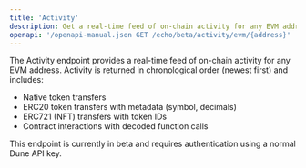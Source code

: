 ```yaml
---
title: 'Activity'
description: Get a real-time feed of on-chain activity for any EVM address.
openapi: '/openapi-manual.json GET /echo/beta/activity/evm/{address}'
---
```


The Activity endpoint provides a real-time feed of on-chain activity for any EVM address. Activity is returned in chronological order (newest first) and includes:

- Native token transfers
- ERC20 token transfers with metadata (symbol, decimals)
- ERC721 (NFT) transfers with token IDs
- Contract interactions with decoded function calls

<Note>
This endpoint is currently in beta and requires authentication using a normal Dune API key.
</Note>